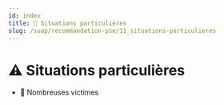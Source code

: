 ---
id: index
title: 🧭 Situations particulières
slug: /suap/recommandation-pse/11_situations-particulieres
---


# ⚠️ Situations particulières

- <Link to="/docs/suap/recommandation-pse/11_situations-particulieres/nombreuse-victime">👥 Nombreuses victimes</Link>
